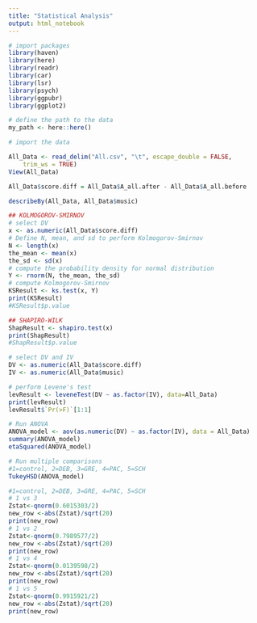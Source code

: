 ```yaml
---
title: "Statistical Analysis"
output: html_notebook
---
```



```r
# import packages
library(haven)
library(here)
library(readr)
library(car)
library(lsr)
library(psych)
library(ggpubr)
library(ggplot2)

# define the path to the data
my_path <- here::here()

# import the data 

All_Data <- read_delim("All.csv", "\t", escape_double = FALSE, 
    trim_ws = TRUE)
View(All_Data)
```


```r
All_Data$score.diff = All_Data$A_all.after - All_Data$A_all.before
```


```r
describeBy(All_Data, All_Data$music)
```


```r

## KOLMOGOROV-SMIRNOV
# select DV
x <- as.numeric(All_Data$score.diff)
# Define N, mean, and sd to perform Kolmogorov-Smirnov
N <- length(x)
the_mean <- mean(x)
the_sd <- sd(x)
# compute the probability density for normal distribution 
Y <- rnorm(N, the_mean, the_sd)
# compute Kolmogorov-Smirnov
KSResult <- ks.test(x, Y)
print(KSResult)
#KSResult$p.value

## SHAPIRO-WILK
ShapResult <- shapiro.test(x)
print(ShapResult)
#ShapResult$p.value
```


```r
# select DV and IV
DV <- as.numeric(All_Data$score.diff)
IV <- as.numeric(All_Data$music)

# perform Levene's test
levResult <- leveneTest(DV ~ as.factor(IV), data=All_Data)
print(levResult)
levResult$`Pr(>F)`[1:1]
```


```r
# Run ANOVA
ANOVA_model <- aov(as.numeric(DV) ~ as.factor(IV), data = All_Data)
summary(ANOVA_model)
etaSquared(ANOVA_model)

# Run multiple comparisons
#1=control, 2=DEB, 3=GRE, 4=PAC, 5=SCH
TukeyHSD(ANOVA_model)
```


```r
#1=control, 2=DEB, 3=GRE, 4=PAC, 5=SCH
# 1 vs 3
Zstat<-qnorm(0.6015303/2)
new_row <-abs(Zstat)/sqrt(20)
print(new_row)
# 1 vs 2
Zstat<-qnorm(0.7989577/2)
new_row <-abs(Zstat)/sqrt(20)
print(new_row)
# 1 vs 4
Zstat<-qnorm(0.0139598/2)
new_row <-abs(Zstat)/sqrt(20)
print(new_row)
# 1 vs 5
Zstat<-qnorm(0.9915921/2)
new_row <-abs(Zstat)/sqrt(20)
print(new_row)
```


